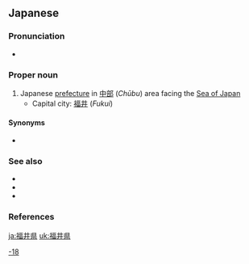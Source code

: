 ==Japanese==
{{ja-kanjitab|ふく|い|けん}}
{{wikipedia|Fukui Prefecture}}
{{wikipedia|lang=ja}}

===Pronunciation===
* {{ja-pron|ふくいけん|acc=3|acc_ref=NHK}}

===Proper noun===
{{ja-pos|proper|ふくいけん|kyu=福井縣|hhira=ふくゐけん}}

# Japanese [[prefecture]] in [[中部]] (''Chūbu'') area facing the [[Sea of Japan]]
#* Capital city: [[福井]] (''Fukui'')

====Synonyms====
* {{ja-r|若越|^じゃくえつ}}

===See also===
* {{ja-r|越前|^えちぜん}}
* {{ja-r|若狭|^わかさ}}
* {{list:prefectures of Japan/ja}}

===References===
<references/>

[[Category:ja:Prefectures of Japan|-18]]

[[ja:福井県]]
[[uk:福井県]]